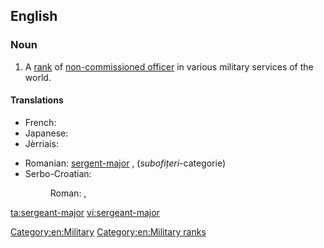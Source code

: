 ==English==
{{wikipedia}}

===Noun===
{{en-noun|pl2=sergeants-major}}

# A [[rank]] of [[non-commissioned officer]] in various military services of the world.

====Translations====
{{trans-top|military rank}}
* French: {{t+|fr|sergent-major|m}}
* Japanese: {{t-|ja|曹長|tr=そうちょう, sōchō|sc=Jpan}}
* Jèrriais: {{tø|roa-jer|sèrgent-mâjeur|m}}
{{trans-mid}}
* Romanian: [[sergent-major]] {{m}}, (''subofițeri''-categorie)
* Serbo-Croatian:
*: Roman: {{t-|sh|nadnárednīk|m}} {{qualifier|Serbia}}, {{t-|sh|viši narednik|m}} {{qualifier|Bosnia}}
{{trans-bottom}}

[[Category:en:Military]]
[[Category:en:Military ranks]]

[[ta:sergeant-major]]
[[vi:sergeant-major]]